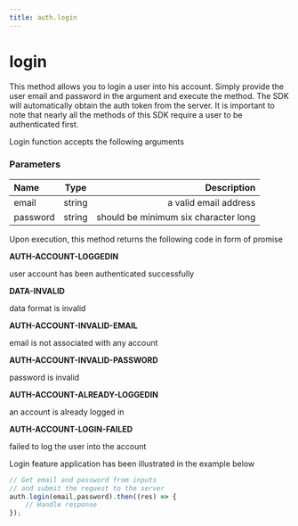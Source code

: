 ```yaml
---
title: auth.login
---
```


# login

This method allows you to login a user into his account. Simply provide the user email and password in the argument and execute the  method. The SDK will automatically obtain the auth token from the server. It is important to note that nearly all the methods of this SDK require a user to be authenticated first.

Login function accepts the following arguments

### Parameters

| Name       | Type |   Description |
| :------------ | :---------: | ----------: |
| email        |    string    | a valid email address|
| password     |    string     |   should be minimum six character long |

Upon execution, this method returns the following code in form of promise

**AUTH-ACCOUNT-LOGGEDIN**

user account has been authenticated successfully

**DATA-INVALID**

data format is invalid

**AUTH-ACCOUNT-INVALID-EMAIL**

email is not associated with any account

**AUTH-ACCOUNT-INVALID-PASSWORD**

password is invalid

**AUTH-ACCOUNT-ALREADY-LOGGEDIN**

an account is already logged in

**AUTH-ACCOUNT-LOGIN-FAILED**

failed to log the user into the account

Login feature application has been illustrated in the example below

```js
// Get email and password from inputs
// and submit the request to the server
auth.login(email,password).then((res) => {
    // Handle response
});
```
